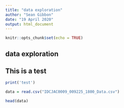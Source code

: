 ```yaml
---
title: "data exploration"
author: "Sean Gibbon"
date: "19 April 2020"
output: html_document
---
```


```r
knitr::opts_chunk$set(echo = TRUE)
```

## data exploration
## This is a test


```r
print('test')
```
```r
data = read.csv("IDCJAC0009_009225_1800_Data.csv")
```

```r
head(data)
```


